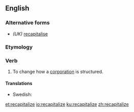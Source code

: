 ==English==

===Alternative forms===
* ''(UK)'' [[recapitalise]]

===Etymology===
{{prefix|en|re|capitalize}}

===Verb===
{{en-verb|recapitaliz}}

# To change how a [[corporation]] is structured.

====Translations====
{{trans-top|to change how a corporation is structured}}
* Swedish: {{t|sv|återkapitalisera}}
{{trans-mid}}
{{trans-bottom}}

[[et:recapitalize]]
[[io:recapitalize]]
[[ku:recapitalize]]
[[zh:recapitalize]]